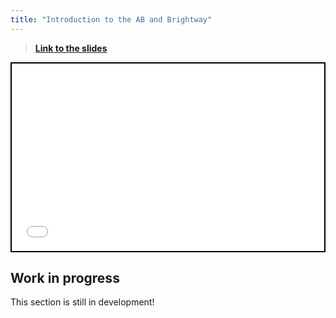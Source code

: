 ```yaml
---
title: "Introduction to the AB and Brightway"
---
```




> [**Link to the slides**](../presentations/presentation_seminar_intro.html)

<div>

```{=html}
<iframe class="slide-deck" height="300" width="500" style="border:2px solid black;" src="../presentations/presentation_seminar_intro.html"></iframe>
```

</div>

::: callout-caution
## Work in progress

This section is still in development!
:::
